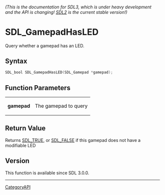 ====== (This is the documentation for SDL3, which is under heavy development and the API is changing! [https://wiki.libsdl.org/ SDL2] is the current stable version!) ======
= SDL_GamepadHasLED =

Query whether a gamepad has an LED.

== Syntax ==

<syntaxhighlight lang='c'>
SDL_bool SDL_GamepadHasLED(SDL_Gamepad *gamepad);
</syntaxhighlight>

== Function Parameters ==

{|
|'''gamepad'''
|The gamepad to query
|}

== Return Value ==

Returns [[SDL_TRUE]], or [[SDL_FALSE]] if this gamepad does not have a
modifiable LED

== Version ==

This function is available since SDL 3.0.0.

----
[[CategoryAPI]]


